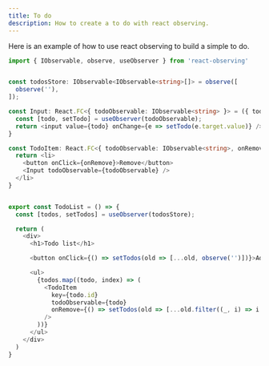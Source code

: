 ```yaml
---
title: To do
description: How to create a to do with react observing.
---
```


Here is an example of how to use react observing to build a simple to do.

```ts lineNumbers
import { IObservable, observe, useObserver } from 'react-observing'


const todosStore: IObservable<IObservable<string>[]> = observe([
  observe(''),
]);

const Input: React.FC<{ todoObservable: IObservable<string> }> = ({ todoObservable }) => {
  const [todo, setTodo] = useObserver(todoObservable);
  return <input value={todo} onChange={e => setTodo(e.target.value)} />
}

const TodoItem: React.FC<{ todoObservable: IObservable<string>, onRemove: () => void }> = ({ todoObservable, onRemove }) => {
  return <li>
    <button onClick={onRemove}>Remove</button>
    <Input todoObservable={todoObservable} />
  </li>
}


export const TodoList = () => {
  const [todos, setTodos] = useObserver(todosStore);

  return (
    <div>
      <h1>Todo list</h1>

      <button onClick={() => setTodos(old => [...old, observe('')])}>Add item</button>

      <ul>
        {todos.map((todo, index) => (
          <TodoItem
            key={todo.id}
            todoObservable={todo}
            onRemove={() => setTodos(old => [...old.filter((_, i) => i !== index)])}
          />
        ))}
      </ul>
    </div>
  )
}
```
